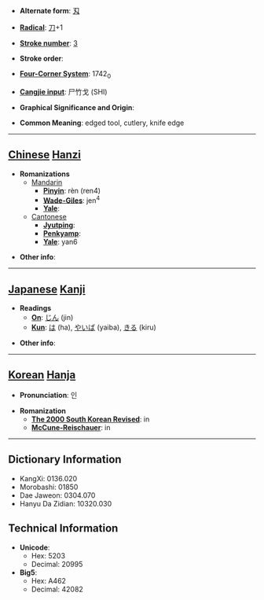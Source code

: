 * '''Alternate form''': [[刄]]

* '''[[Wiktionary:Chinese radical index| Radical]]''': [[Wiktionary:Chinese radical index 刀|刀]]+1

* '''[[Wiktionary:Chinese total strokes index|Stroke number]]''': [[Wiktionary:Chinese total strokes index 3|3]]

* '''Stroke order''': 

* '''[[Wiktionary:Chinese four corner index|Four-Corner System]]''': 1742<sub>0</sub>

* '''[[Wiktionary:Chinese Cangjie index|Cangjie input]]''': 尸竹戈 (SHI)

* '''Graphical Significance and Origin''': 

* '''Common Meaning''': edged tool, cutlery, knife edge

----

== [[Chinese]] [[Hanzi]] ==

* '''Romanizations'''
** [[Mandarin]]
*** '''[[Pinyin]]''': rèn (ren4)
*** '''[[Wade-Giles]]''': jen<sup>4</sup>
*** '''[[Yale]]''': 
**[[Cantonese]]
***'''[[Jyutping]]''':
***'''[[Penkyamp]]''': 
***'''[[Yale]]''': yan6

* '''Other info''': 

----

== [[Japanese]] [[Kanji]] ==

* '''Readings'''
** '''[[On]]''': [[じん]] (jin)
** '''[[Kun]]''': [[は]] (ha), [[やいば]] (yaiba), [[きる]] (kiru)

* '''Other info''':  

----

== [[Korean]] [[Hanja]] ==

* '''Pronunciation''': 인

* '''Romanization'''
** '''[[The 2000 South Korean Revised Romanization|The 2000 South Korean Revised]]''': in
** '''[[McCune-Reischauer]]''': in

----

== Dictionary Information ==

* KangXi: 0136.020
* Morobashi: 01850
* Dae Jaweon: 0304.070
* Hanyu Da Zidian: 10320.030

== Technical Information ==

* '''Unicode''':
** Hex: 5203
** Decimal: 20995
* '''Big5''':
** Hex: A462
** Decimal: 42082